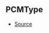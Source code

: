 ## PCMType



- [Source](https://github.com/Androz2091/discord-player/blob/258bd80/packages/equalizer/src/utils/PCMTransformer.ts#L3)